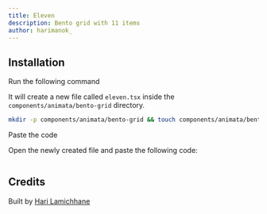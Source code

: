 ```yaml
---
title: Eleven
description: Bento grid with 11 items
author: harimanok_
---
```


<ComponentPreview name="bento-grid-eleven--docs" />

## Installation

<Steps>
<Step>Run the following command</Step>

It will create a new file called `eleven.tsx` inside the `components/animata/bento-grid` directory.

```bash
mkdir -p components/animata/bento-grid && touch components/animata/bento-grid/eleven.tsx
```

<Step>Paste the code</Step>

Open the newly created file and paste the following code:

```jsx file=<rootDir>/animata/bento-grid/eleven.tsx

```

</Steps>

## Credits

Built by [Hari Lamichhane](https://github.com/hari)
